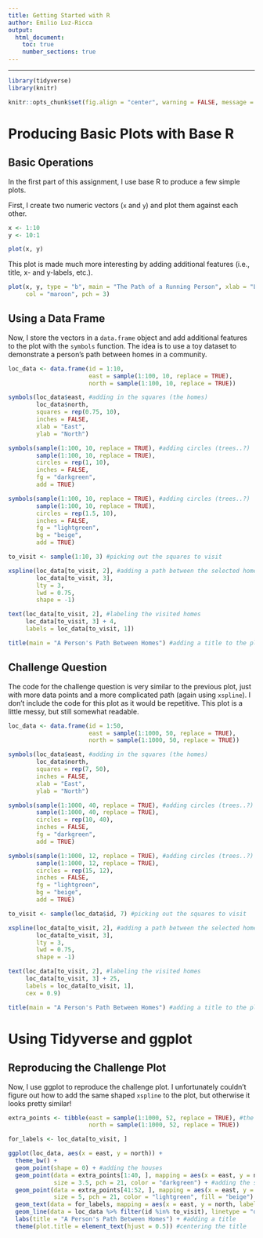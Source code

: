 ```yaml
---
title: Getting Started with R
author: Emilio Luz-Ricca
output: 
  html_document:
    toc: true
    number_sections: true
---
```


---------

```r
library(tidyverse)
library(knitr)

knitr::opts_chunk$set(fig.align = "center", warning = FALSE, message = FALSE)
```


# Producing Basic Plots with Base R

## Basic Operations

In the first part of this assignment, I use base R to produce a few simple plots.

First, I create two numeric vectors (`x` and `y`) and plot them against each other.

```r
x <- 1:10
y <- 10:1

plot(x, y)
```

This plot is made much more interesting by adding additional features (i.e., title, x- and y-labels, etc.).

```r
plot(x, y, type = "b", main = "The Path of a Running Person", xlab = "Longitude", ylab = "Latitude",
     col = "maroon", pch = 3)
```

## Using a Data Frame

Now, I store the vectors in a `data.frame` object and add additional features to the plot with the `symbols` function. The idea is to use a toy dataset to demonstrate a person's path between homes in a community.

```r
loc_data <- data.frame(id = 1:10,
                       east = sample(1:100, 10, replace = TRUE), 
                       north = sample(1:100, 10, replace = TRUE))

symbols(loc_data$east, #adding in the squares (the homes)
        loc_data$north, 
        squares = rep(0.75, 10), 
        inches = FALSE,
        xlab = "East",
        ylab = "North")

symbols(sample(1:100, 10, replace = TRUE), #adding circles (trees..?) 
        sample(1:100, 10, replace = TRUE), 
        circles = rep(1, 10),
        inches = FALSE,
        fg = "darkgreen",
        add = TRUE)

symbols(sample(1:100, 10, replace = TRUE), #adding circles (trees..?) 
        sample(1:100, 10, replace = TRUE),
        circles = rep(1.5, 10),
        inches = FALSE,
        fg = "lightgreen",
        bg = "beige",
        add = TRUE)

to_visit <- sample(1:10, 3) #picking out the squares to visit

xspline(loc_data[to_visit, 2], #adding a path between the selected homes
        loc_data[to_visit, 3], 
        lty = 3,
        lwd = 0.75,
        shape = -1)

text(loc_data[to_visit, 2], #labeling the visited homes
     loc_data[to_visit, 3] + 4,
     labels = loc_data[to_visit, 1])

title(main = "A Person's Path Between Homes") #adding a title to the plot
```

## Challenge Question

The code for the challenge question is very similar to the previous plot, just with more data points and a more complicated path (again using `xspline`). I don't include the code for this plot as it would be repetitive. This plot is a little messy, but still somewhat readable.

```r
loc_data <- data.frame(id = 1:50,
                       east = sample(1:1000, 50, replace = TRUE), 
                       north = sample(1:1000, 50, replace = TRUE))

symbols(loc_data$east, #adding in the squares (the homes)
        loc_data$north, 
        squares = rep(7, 50), 
        inches = FALSE,
        xlab = "East",
        ylab = "North")

symbols(sample(1:1000, 40, replace = TRUE), #adding circles (trees..?) 
        sample(1:1000, 40, replace = TRUE), 
        circles = rep(10, 40),
        inches = FALSE,
        fg = "darkgreen",
        add = TRUE)

symbols(sample(1:1000, 12, replace = TRUE), #adding circles (trees..?) 
        sample(1:1000, 12, replace = TRUE), 
        circles = rep(15, 12),
        inches = FALSE,
        fg = "lightgreen",
        bg = "beige",
        add = TRUE)

to_visit <- sample(loc_data$id, 7) #picking out the squares to visit

xspline(loc_data[to_visit, 2], #adding a path between the selected homes
        loc_data[to_visit, 3], 
        lty = 3,
        lwd = 0.75,
        shape = -1)

text(loc_data[to_visit, 2], #labeling the visited homes
     loc_data[to_visit, 3] + 25,
     labels = loc_data[to_visit, 1], 
     cex = 0.9)

title(main = "A Person's Path Between Homes") #adding a title to the plot
```

# Using Tidyverse and ggplot

## Reproducing the Challenge Plot

Now, I use ggplot to reproduce the challenge plot. I unfortunately couldn't figure out how to add the same shaped `xspline` to the plot, but otherwise it looks pretty similar!

```r
extra_points <- tibble(east = sample(1:1000, 52, replace = TRUE), #the points for the trees
                       north = sample(1:1000, 52, replace = TRUE))

for_labels <- loc_data[to_visit, ]

ggplot(loc_data, aes(x = east, y = north)) +
  theme_bw() +
  geom_point(shape = 0) + #adding the houses
  geom_point(data = extra_points[1:40, ], mapping = aes(x = east, y = north),
             size = 3.5, pch = 21, color = "darkgreen") + #adding the small trees
  geom_point(data = extra_points[41:52, ], mapping = aes(x = east, y = north),
             size = 5, pch = 21, color = "lightgreen", fill = "beige") + #adding the big trees
  geom_text(data = for_labels, mapping = aes(x = east, y = north, label = id), nudge_y = 30, fontface = "bold") +
  geom_line(data = loc_data %>% filter(id %in% to_visit), linetype = "dashed") + #visiting the desired houses
  labs(title = "A Person's Path Between Homes") + #adding a title
  theme(plot.title = element_text(hjust = 0.5)) #centering the title
```






